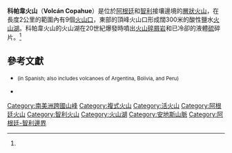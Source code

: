{{Infobox Mountain
| Name = 科帕韋火山
| Photo = Copahue Volcano.jpg
| Elevation = 2,997米<ref name=gvp>{{cite gvp|vnum=1507-09=|name=Copahue|accessdate=2005-02-11}}</ref>
| Location = [[阿根廷|阿根廷]]、[[智利|智利]]
| Range = [[安第斯山脈|安第斯山脈]]
| pushpin_map = Argentina
| pushpin_map_caption = 火山在南美洲的位置
| pushpin_mapsize = 200
| lat_d = 37 | lat_m = 51 | lat_s = | lat_NS = S
| long_d = 71 | long_m = 10 | long_s = | long_EW = W
| Type = [[層狀火山|層狀火山]]
| Last eruption = 2000年<ref name=gvp/>
}}

'''科帕韋火山'''（'''Volcán Copahue'''）是位於[[阿根廷|阿根廷]]和[[智利|智利]]接壤邊境的[[層狀火山|層狀火山]]，在長度2公里的範圍內有9個[[火山口|火山口]]，東部的頂峰火山口形成闊300米的酸性鹽水[[火山湖|火山湖]]。科帕韋火山的火山湖在20世紀爆發時噴出[[火山碎屑岩|火山碎屑岩]]和已冷卻的液體[[硫|硫]]碎片。<ref name=gvp/>

==參考文獻==
{{reflist}}
* {{cite book | last = González-Ferrán | first = Oscar | title = Volcanes de Chile | publisher = Santiago, Chile: Instituto Geográfico Militar | year = 1995 | isbn =956-202-054-1 | page=640 pp }} <small>(in Spanish; also includes volcanoes of Argentina, Bolivia, and Peru)</small>
* {{cite book | last = Biggar | first = John | title = The Andes: A Guide for Climbers (3rd ed.) | publisher = Andes Publishing (Scotland) | year = 2005 | url=http://www.andes.org.uk/ | isbn = 0-9536087-2-7 | page= 304 pp }}

{{Argentina-stub}}
{{DEFAULTSORT:Copahue}}
[[Category:南美洲跨國山峰|Category:南美洲跨國山峰]]
[[Category:複式火山|Category:複式火山]]
[[Category:活火山|Category:活火山]]
[[Category:阿根廷火山|Category:阿根廷火山]]
[[Category:智利火山|Category:智利火山]]
[[Category:火山湖|Category:火山湖]]
[[Category:安地斯山脈|Category:安地斯山脈]]
[[Category:阿根廷-智利邊界|Category:阿根廷-智利邊界]]